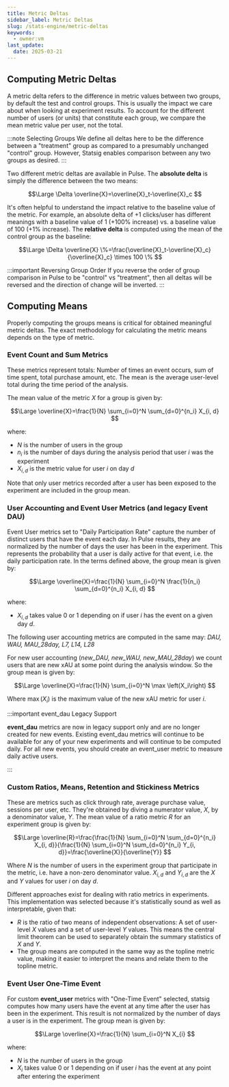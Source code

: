 ```yaml
---
title: Metric Deltas
sidebar_label: Metric Deltas
slug: /stats-engine/metric-deltas
keywords:
  - owner:vm
last_update:
  date: 2025-03-21
---
```


## Computing Metric Deltas

A metric delta refers to the difference in metric values between two groups, by default the test and control groups.  This is usually the impact we care about when looking at experiment results.  To account for the different number of users (or units) that constitute each group, we compare the mean metric value per user, not the total.  

:::note Selecting Groups
We define all deltas here to be the difference between a "treatment" group as compared to a presumably unchanged "control" group. However, Statsig enables comparison between any two groups as desired.
:::

Two different metric deltas are available in Pulse.  The **absolute delta** is simply the difference between the two means:  

$$\Large
\Delta \overline{X}=\overline{X}_t-\overline{X}_c
$$

It's often helpful to understand the impact relative to the baseline value of the metric. For example, an absolute delta of +1 clicks/user has different meanings with a baseline value of 1 (+100% increase) vs. a baseline value of 100 (+1% increase).  The **relative delta** is computed using the mean of the control group as the baseline:

$$\Large
\Delta \overline{X} \%=\frac{\overline{X}_t-\overline{X}_c}{\overline{X}_c} \times 100 \%
$$

:::important Reversing Group Order
If you reverse the order of group comparison in Pulse to be "control" vs "treatment", then all deltas will be reversed and the direction of change will be inverted.
:::

## Computing Means

Properly computing the groups means is critical for obtained meaningful metric deltas. The exact methodology for calculating the metric means depends on the type of metric.

### Event Count and Sum Metrics

These metrics represent totals: Number of times an event occurs, sum of time spent, total purchase amount, etc.  The mean is the average user-level total during the time period of the analysis.

The mean value of the metric $X$ for a group is given by:  

$$\Large
\overline{X}=\frac{1}{N} \sum_{i=0}^N \sum_{d=0}^{n_i} X_{i, d}
$$

where:
- $N$ is the number of users in the group
- $n_i$ is the number of days during the analysis period that user $i$ was the experiment
- $X_{i,d}$ is the metric value for user $i$ on day $d$  

Note that only user metrics recorded after a user has been exposed to the experiment are included in the group mean.

###  User Accounting and Event User Metrics (and legacy Event DAU)

Event User metrics set to "Daily Participation Rate" capture the number of distinct users that have the event each day.  In Pulse results, they are normalized by the number of days the user has been in the experiment.  This represents the probability that a user is daily active for that event, i.e. the daily participation rate.  In the terms defined above, the group mean is given by:

$$\Large
\overline{X}=\frac{1}{N} \sum_{i=0}^N \frac{1}{n_i} \sum_{d=0}^{n_i} X_{i, d}
$$

where:

- $X_{i,d}$ takes value 0 or 1 depending on if user $i$ has the event on a given day $d$.

The following user accounting metrics are computed in the same may: *DAU, WAU, MAU_28day, L7, L14, L28*

For new user accounting (*new_DAU, new_WAU, new_MAU_28day*) we count users that are new xAU at some point during the analysis window.  So the group mean is given by:

$$\Large
\overline{X}=\frac{1}{N} \sum_{i=0}^N \max \left(X_i\right)
$$

Where $\max(X_i)$ is the maximum value of the new xAU metric for user $i$.

:::important event_dau Legacy Support

**event_dau** metrics are now in legacy support only and are no longer created for new events. Existing event_dau metrics will continue to be available for any of your new experiments and will continue to be computed daily. For all new events, you should create an event_user metric to measure daily active users.

:::

### Custom Ratios, Means, Retention and Stickiness Metrics

These are metrics such as click through rate, average purchase value, sessions per user, etc. They're obtained by diving a numerator value, $X$, by a denominator value, $Y$.  The mean value of a ratio metric $R$ for an experiment group is given by:

$$\Large
\overline{R}=\frac{\frac{1}{N} \sum_{i=0}^N \sum_{d=0}^{n_i} X_{i, d}}{\frac{1}{N} \sum_{i=0}^N \sum_{d=0}^{n_i} Y_{i, d}}=\frac{\overline{X}}{\overline{Y}}
$$

Where $N$ is the number of users in the experiment group that participate in the metric, i.e. have a non-zero denominator value. $X_{i,d}$ and $Y_{i,d}$ are the $X$ and $Y$ values for user $i$ on day $d$. 

Different approaches exist for dealing with ratio metrics in experiments.  This implementation was selected because it's statistically sound as well as interpretable, given that:  
- $R$ is the ratio of two means of independent observations: A set of user-level $X$ values and a set of user-level $Y$ values.  This means the central limit theorem can be used to separately obtain the summary statistics of $X$ and $Y$.          
- The group means are computed in the same way as the topline metric value, making it easier to interpret the means and relate them to the topline metric.

### Event User One-Time Event

For custom **event_user** metrics with "One-Time Event" selected, statsig computes how many users have the event at any time after the user has been in the experiment. This result is not normalized by the number of days a user is in the experiment. The group mean is given by:

$$\Large
\overline{X}=\frac{1}{N} \sum_{i=0}^N X_{i}
$$

where:

- $N$ is the number of users in the group
- $X_{i}$ takes value 0 or 1 depending on if user $i$ has the event at any point after entering the experiment 
